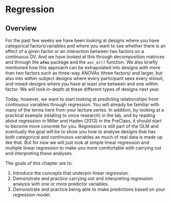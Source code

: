 # Regression

## Overview

For the past few weeks we have been looking at designs where you have categorical factors/variables and where you want to see whether there is an effect of a given factor or an interaction between two factors on a continuous DV. And we have looked at this through decomposition matrices and through the **`afex`** package and the `aov_ez()` function. We also briefly mentioned how this approach can be extrapolated into designs with more than two factors such as three-way ANOVAs (three factors) and larger, but also into within-subject designs where every participant sees every stimuli, and mixed-designs where you have at least one between and one within factor. We will look in-depth at these different types of designs next year.

Today, however, we want to start looking at predicting relationships from continuous variables through regression. You will already be familiar with many of the terms here from your lecture series. In addition, by looking at a practical example (relating to voice research) in the lab, and by reading about regression in Miller and Haden (2013) in the PreClass, it should start to become more concrete for you.  Regression is still part of the GLM and eventually the goal will be to show you how to analyse designs that has both categorical and continuous variables as much of real data is made up like that. But for now we will just look at simple linear regression and multiple linear regression to make you more comfortable with carrying out and interpreting these analyses.

The goals of this chapter are to:

1. Introduce the concepts that underpin linear regression.
2. Demonstrate and practice carrying out and interpreting regression analysis with one or more predictor variables.
3. Demonstrate and practice being able to make predictions based on your regression model.
